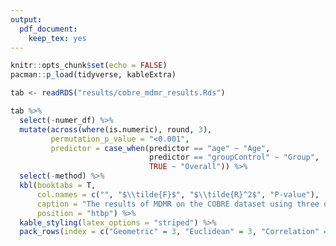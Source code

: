 ```yaml
---
output: 
  pdf_document:
    keep_tex: yes
---
```


```r
knitr::opts_chunk$set(echo = FALSE)
pacman::p_load(tidyverse, kableExtra)
```


```r
tab <- readRDS("results/cobre_mdmr_results.Rds")
```

```r
tab %>% 
  select(-numer_df) %>% 
  mutate(across(where(is.numeric), round, 3),
         permutation_p_value = "<0.001",
         predictor = case_when(predictor == "age" ~ "Age",
                               predictor == "groupControl" ~ "Group",
                               TRUE ~ "Overall")) %>% 
  select(-method) %>% 
  kbl(booktabs = T,
      col.names = c("", "$\\tilde{F}$", "$\\tilde{R}^2$", "P-value"),
      caption = "The results of MDMR on the COBRE dataset using three different distance metrics.  Each row represents a significant predictor at the 5\\% level.  All three metrics returned the same predictors as significant  There is a slightly stronger relationship shown in the Euclidean and Correlation metrics compared to the Geometric.", 
      position = "htbp") %>% 
  kable_styling(latex_options = "striped") %>% 
  pack_rows(index = c("Geometric" = 3, "Euclidean" = 3, "Correlation" = 3))
```


